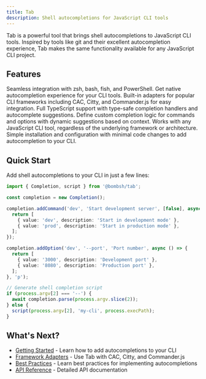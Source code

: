 ```yaml
---
title: Tab
description: Shell autocompletions for JavaScript CLI tools
---
```



Tab is a powerful tool that brings shell autocompletions to JavaScript CLI tools. Inspired by tools like git and their excellent autocompletion experience, Tab makes the same functionality available for any JavaScript CLI project.

## Features

<CardGrid>

  <Card title="Shell Integration" icon="seti:shell">
    Seamless integration with zsh, bash, fish, and PowerShell. Get native autocompletion experience for your CLI tools.
  </Card>

  <Card title="Framework Adapters" icon="seti:smarty">
    Built-in adapters for popular CLI frameworks including CAC, Citty, and Commander.js for easy integration.
  </Card>

  <Card title="Type-Safe" icon="rocket">
    Full TypeScript support with type-safe completion handlers and autocomplete suggestions.
  </Card>

  <Card title="Custom Completions" icon="approve-check">
    Define custom completion logic for commands and options with dynamic suggestions based on context.
  </Card>

  <Card title="Universal Support" icon="information">
    Works with any JavaScript CLI tool, regardless of the underlying framework or architecture.
  </Card>

  <Card title="Easy Setup" icon="sun">
    Simple installation and configuration with minimal code changes to add autocompletion to your CLI.
  </Card>

</CardGrid>

## Quick Start

Add shell autocompletions to your CLI in just a few lines:

```ts
import { Completion, script } from '@bombsh/tab';

const completion = new Completion();

completion.addCommand('dev', 'Start development server', [false], async () => {
  return [
    { value: 'dev', description: 'Start in development mode' },
    { value: 'prod', description: 'Start in production mode' },
  ];
});

completion.addOption('dev', '--port', 'Port number', async () => {
  return [
    { value: '3000', description: 'Development port' },
    { value: '8080', description: 'Production port' },
  ];
}, 'p');

// Generate shell completion script
if (process.argv[2] === '--') {
  await completion.parse(process.argv.slice(2));
} else {
  script(process.argv[2], 'my-cli', process.execPath);
}
```

## What's Next?

- [Getting Started](/docs/tab/basics/getting-started/) - Learn how to add autocompletions to your CLI
- [Framework Adapters](/docs/tab/guides/adapters/) - Use Tab with CAC, Citty, and Commander.js
- [Best Practices](/docs/tab/guides/best-practices/) - Learn best practices for implementing autocompletions
- [API Reference](/docs/tab/api/core/) - Detailed API documentation 